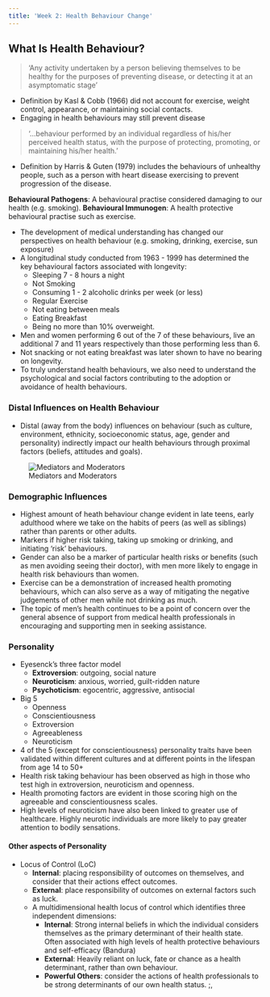 ```yaml
---
title: 'Week 2: Health Behaviour Change'
---
```


## What Is Health Behaviour?

> 'Any activity undertaken by a person believing themselves to be healthy for the purposes of preventing disease, or detecting it at an asymptomatic stage'

-   Definition by Kasl & Cobb (1966) did not account for exercise, weight control, appearance, or maintaining social contacts.
-   Engaging in health behaviours may still prevent disease

> '...behaviour performed by an individual regardless of his/her perceived health status, with the purpose of protecting, promoting, or maintaining his/her health.'

-   Definition by Harris & Guten (1979) includes the behaviours of unhealthy people, such as a person with heart disease exercising to prevent progression of the disease.

**Behavioural Pathogens**: A behavioural practise considered damaging to our health (e.g. smoking).
**Behavioural Immunogen**: A health protective behavioural practise such as exercise.

-   The development of medical understanding has changed our perspectives on health behaviour (e.g. smoking, drinking, exercise, sun exposure)
-   A longitudinal study conducted from 1963 - 1999 has determined the key behavioural factors associated with longevity:
      -   Sleeping 7 - 8 hours a night
      -   Not Smoking
      -   Consuming 1 - 2 alcoholic drinks per week (or less)
      -   Regular Exercise
      -   Not eating between meals
      -   Eating Breakfast
      -   Being no more than 10% overweight.
-   Men and women performing 6 out of the 7 of these behaviours, live an additional 7 and 11 years respectively than those performing less than 6.
-   Not snacking or not eating breakfast was later shown to have no bearing on longevity.
-   To truly understand health behaviours, we also need to understand the psychological and social factors contributing to the adoption or avoidance of health behaviours.

### Distal Influences on Health Behaviour

-   Distal (away from the body) influences on behaviour (such as culture, environment, ethnicity, socioeconomic status, age, gender and personality) indirectly impact our health behaviours through proximal factors (beliefs, attitudes and goals).

![Mediators and Moderators](Images/mediator-and-moderator-variables.png)

### Demographic Influences

-   Highest amount of heath behaviour change evident in late teens, early adulthood where we take on the habits of peers (as well as siblings) rather than parents or other adults.
-   Markers if higher risk taking, taking up smoking or drinking, and initiating 'risk' behaviours.
-   Gender can also be a marker of particular health risks or benefits (such as men avoiding seeing their doctor), with men more likely to engage in health risk behaviours than women.
-   Exercise can be a demonstration of increased health promoting behaviours, which can also serve as a way of mitigating the negative judgements of other men while not drinking as much.
-   The topic of men's health continues to be a point of concern over the general absence of support from medical health professionals in encouraging and supporting men in seeking assistance.

### Personality

-   Eyesenck's three factor model
      -   **Extroversion**: outgoing, social nature
      -   **Neuroticism**: anxious, worried, guilt-ridden nature
      -   **Psychoticism**: egocentric, aggressive, antisocial
-   Big 5
      -   Openness
      -   Conscientiousness
      -   Extroversion
      -   Agreeableness
      -   Neuroticism
-   4 of the 5 (except for conscientiousness) personality traits have been validated within different cultures and at different points in the lifespan from age 14 to 50+
-   Health risk taking behaviour has been observed as high in those who test high in extroversion, neuroticism and openness.
-   Health promoting factors are evident in those scoring high on the agreeable and conscientiousness scales.
-   High levels of neuroticism have also been linked to greater use of healthcare. Highly neurotic individuals are more likely to pay greater attention to bodily sensations.

#### Other aspects of Personality

-   Locus of Control (LoC)
      -   **Internal**: placing responsibility of outcomes on themselves, and consider that their actions effect outcomes.
      -   **External**: place responsibility of outcomes on external factors such as luck.
      -   A multidimensional health locus of control which identifies three independent dimensions:
          -   **Internal**: Strong internal beliefs in which the individual considers themselves as the primary determinant of their health state. Often associated with high levels of health protective behaviours and self-efficacy (Bandura)
          -   **External**: Heavily reliant on luck, fate or chance as a health determinant, rather than own behaviour.
          -   **Powerful Others**: consider the actions of health professionals to be strong determinants of our own health status.
;,